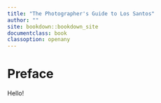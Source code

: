 ```yaml
---
title: "The Photographer's Guide to Los Santos"
author: ""
site: bookdown::bookdown_site
documentclass: book
classoption: openany
---
```


# Preface {-}

Hello!
